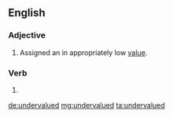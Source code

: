==English==

===Adjective===
{{en-adj}}

# Assigned an in appropriately low [[value]].

===Verb===
{{head|en|verb form}}

# {{en-past of|undervalue}}

[[de:undervalued]]
[[mg:undervalued]]
[[ta:undervalued]]